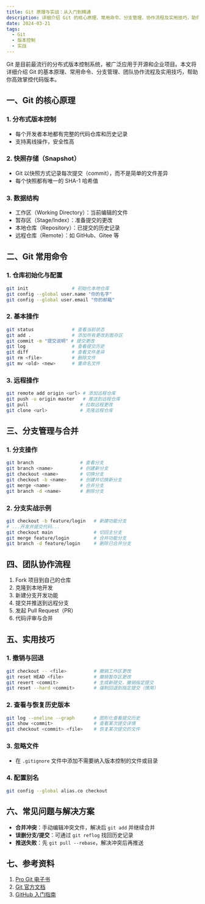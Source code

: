 ```yaml
---
title: Git 原理与实战：从入门到精通
description: 详细介绍 Git 的核心原理、常用命令、分支管理、协作流程及实用技巧，助你高效掌控版本控制。
date: 2024-03-21
tags:
  - Git
  - 版本控制
  - 实战
---
```


Git 是目前最流行的分布式版本控制系统，被广泛应用于开源和企业项目。本文将详细介绍 Git 的基本原理、常用命令、分支管理、团队协作流程及实用技巧，帮助你高效掌控代码版本。

## 一、Git 的核心原理

### 1. 分布式版本控制
- 每个开发者本地都有完整的代码仓库和历史记录
- 支持离线操作，安全性高

### 2. 快照存储（Snapshot）
- Git 以快照方式记录每次提交（commit），而不是简单的文件差异
- 每个快照都有唯一的 SHA-1 哈希值

### 3. 数据结构
- 工作区（Working Directory）：当前编辑的文件
- 暂存区（Stage/Index）：准备提交的更改
- 本地仓库（Repository）：已提交的历史记录
- 远程仓库（Remote）：如 GitHub、Gitee 等

## 二、Git 常用命令

### 1. 仓库初始化与配置
```bash
git init                # 初始化本地仓库
git config --global user.name "你的名字"
git config --global user.email "你的邮箱"
```

### 2. 基本操作
```bash
git status              # 查看当前状态
git add .               # 添加所有更改到暂存区
git commit -m "提交说明" # 提交更改
git log                 # 查看提交历史
git diff                # 查看文件差异
git rm <file>           # 删除文件
git mv <old> <new>      # 重命名文件
```

### 3. 远程操作
```bash
git remote add origin <url> # 添加远程仓库
git push -u origin master   # 推送到远程仓库
git pull                   # 拉取远程更改
git clone <url>            # 克隆远程仓库
```

## 三、分支管理与合并

### 1. 分支操作
```bash
git branch                 # 查看分支
git branch <name>          # 创建新分支
git checkout <name>        # 切换分支
git checkout -b <name>     # 创建并切换新分支
git merge <name>           # 合并分支
git branch -d <name>       # 删除分支
```

### 2. 分支实战示例
```bash
git checkout -b feature/login   # 新建功能分支
# ...开发并提交代码...
git checkout main               # 切回主分支
git merge feature/login         # 合并功能分支
git branch -d feature/login     # 删除已合并分支
```

## 四、团队协作流程

1. Fork 项目到自己的仓库
2. 克隆到本地开发
3. 新建分支开发功能
4. 提交并推送到远程分支
5. 发起 Pull Request（PR）
6. 代码评审与合并

## 五、实用技巧

### 1. 撤销与回退
```bash
git checkout -- <file>          # 撤销工作区更改
git reset HEAD <file>           # 撤销暂存区更改
git revert <commit>             # 生成新提交，撤销指定提交
git reset --hard <commit>       # 强制回退到指定提交（慎用）
```

### 2. 查看与恢复历史版本
```bash
git log --oneline --graph       # 图形化查看提交历史
git show <commit>               # 查看某次提交详情
git checkout <commit> <file>    # 恢复某次提交的文件
```

### 3. 忽略文件
- 在 `.gitignore` 文件中添加不需要纳入版本控制的文件或目录

### 4. 配置别名
```bash
git config --global alias.co checkout
```

## 六、常见问题与解决方案

- **合并冲突**：手动编辑冲突文件，解决后 `git add` 并继续合并
- **误删分支/提交**：可通过 `git reflog` 找回历史记录
- **推送失败**：先 `git pull --rebase`，解决冲突后再推送

## 七、参考资料

1. [Pro Git 电子书](https://git-scm.com/book/zh/v2)
2. [Git 官方文档](https://git-scm.com/doc)
3. [GitHub 入门指南](https://docs.github.com/zh/get-started/quickstart) 